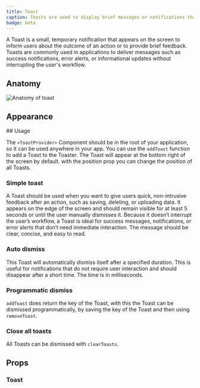 ```yaml
---
title: Toast
caption: Toasts are used to display brief messages or notifications that appear temporarily on the screen.
badge: beta
---
```


A Toast is a small, temporary notification that appears on the screen to inform users about the outcome of an action or to provide brief feedback. Toasts are commonly used in applications to deliver messages such as success notifications, error alerts, or informational updates without interrupting the user's workflow.

## Anatomy

<Image
  src="/toast/toast-anatomy.jpg"
  alt="Anatomy of toast"
  width={800}
  height={550}
  className="mx-auto block"
/>
## Appearance

<AppearanceDemo component={title} />

<AppearanceTable component={title} />
## Usage

The `<ToastProvider>` Component should be in the root of your application, so it can be used anywhere in your app. You can use the `addToast` function to add a Toast to the Toaster. The Toast will appear at the bottom right of the screen by default. with the position prop you can change the position of all Toasts.

### Simple toast

A Toast should be used when you want to give users quick, non-intrusive feedback after an action, such as saving, deleting, or uploading data. It appears on the edge of the screen and should remain visible for at least 5 seconds or until the user manually dismisses it. Because it doesn’t interrupt the user’s workflow, a Toast is ideal for success messages, notifications, or error alerts that don’t need immediate interaction. The message should be clear, concise, and easy to read.

<ComponentDemo file="./toast-simple.demo.tsx" />

### Auto dismiss

This Toast will automatically dismiss itself after a specified duration.
This is useful for notifications that do not require user interaction and should disappear after a short time. The time is in milliseconds.

<ComponentDemo file="./toast-auto-dismiss.demo.tsx" />

### Programmatic dismiss

`addToast` does return the key of the Toast, with this the Toast can be dismissed programmatically, by saving the key of the Toast and then using `removeToast`.

<ComponentDemo file="./toast-programmatic-dismiss.demo.tsx" />

### Close all toasts

All Toasts can be dismissed with `clearToasts`.

<ComponentDemo file="./toast-close-all.demo.tsx" />

## Props

<StorybookHintMessage component={title} />

### Toast

<PropsTable component="ToastProvider" />
